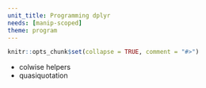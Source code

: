 ```yaml
---
unit_title: Programming dplyr
needs: [manip-scoped]
theme: program
---
```


```r
knitr::opts_chunk$set(collapse = TRUE, comment = "#>")
```

* colwise helpers
* quasiquotation
